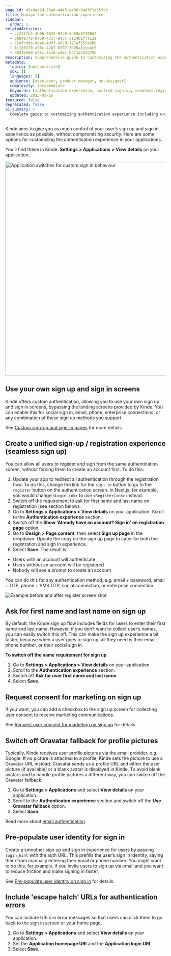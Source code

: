 ```yaml
---
page_id: 43e8aa2d-76a4-4445-ae90-84d3f1a55fcb
title: Manage the authentication experience
sidebar:
  order: 1
relatedArticles:
  - cc242fb3-4b06-4842-97c8-dd58e87308df
  - 6b84e778-0459-43c7-843c-c124b1f7a12e
  - 720fcdda-daa6-4dff-ad2d-177af555e6bb
  - 1c180220-a98c-42b7-8707-3b95a1ecb4e5
  - 3821e088-e51c-4a10-a4e1-b471a525d75b
description: Comprehensive guide to customizing the authentication experience including unified sign-up, name requirements, marketing consent, and profile picture settings.
metadata:
  topics: [authenticate]
  sdk: []
  languages: []
  audience: [developer, product-manager, ux-designer]
  complexity: intermediate
  keywords: [authentication experience, unified sign-up, seamless registration, marketing consent, Gravatar, login_hint]
  updated: 2025-01-16
featured: false
deprecated: false
ai-summary: >
  Complete guide to customizing authentication experience including unified sign-up flows, name requirements, marketing consent, and profile picture configuration.
---
```


Kinde aims to give you as much control of your user’s sign up and sign in experience as possible, without compromising security. Here are some options for customizing the authentication experience in your applications.

You’ll find these in Kinde: **Settings > Applications > View details** on your application.

<img
  src="https://imagedelivery.net/skPPZTHzSlcslvHjesZQcQ/f8d6db00-fa71-41d0-7c1c-630508f6c300/public"
  alt="Application switches for custom sign in behaviour"
  width="672px"
  height="auto"
  fetchpriority="low"
  loading="lazy"
  decoding="async"
/>

## Use your own sign up and sign in screens

Kinde offers custom authentication, allowing you to use your own sign up and sign in screens, bypassing the landing screens provided by Kinde. You can enable this for social sign in, email, phone, enterprise connections, or any combination of these sign up methods you support.

See [Custom sign-up and sign-in pages](/authenticate/custom-configurations/custom-authentication-pages/) for more details.

## Create a unified sign-up / registration experience (seamless sign up)
You can allow all users to register and sign from the same authentication screen, without forcing them to create an account first. 
To do this:

1. Update your app to redirect all authentication through the registration flow. To do this, change the link for the `sign in` button to go to the `register` button on the authentication screen. In Next.js, for example, you would change `<LoginLink>` to use `<RegisterLink>` instead.
2. Switch off the requirement to ask for first name and last name on registration (see section below).
3. Go to **Settings > Applications > View details** on your application. Scroll to the **Authentication experience** section. 
4. Switch off the **Show 'Already have an account? Sign in' on registration page** option.
5. Go to **Design > Page content**, then select **Sign up page** in the dropdown. Update the copy on the sign up page to cater for both the registration and sign in experience.
6. Select **Save**.
The result is:

  - Users with an account will authenticate
  - Users without an account will be registered
  - Nobody will see a prompt to create an account

You can do this for any authentication method, e.g. email + password, email + OTP, phone + SMS OTP, social connection, or enterprise connection.

![Example before and after register screen shot](https://imagedelivery.net/skPPZTHzSlcslvHjesZQcQ/03883607-f9f2-4b1a-b3cf-9773d2683400/public)

## Ask for first name and last name on sign up

By default, the Kinde sign up flow includes fields for users to enter their first name and last name. However, if you don’t want to collect user’s names, you can easily switch this off. This can make the sign up experience a bit faster, because when a user goes to sign up, all they need is their email, phone number, or their social sign in.

**To switch off the name requirement for sign up**

1. Go to **Settings > Applications > View details** on your application.
2. Scroll to the **Authentication experience** section.
3. Switch off **Ask for user first name and last name**.
4. Select **Save**.

## Request consent for marketing on sign up

If you want, you can add a checkbox to the sign up screen for collecting user consent to receive marketing communications.

See [Request user consent for marketing on sign up](/design/pages/marketing-consent/) for details.

## Switch off Gravatar fallback for profile pictures

Typically, Kinde receives user profile pictures via the email provider, e.g. Google. If no picture is attached to a profile, Kinde sets the picture to use a Gravatar URL instead. Gravatar sends us a profile URL and either the user picture (if available) or a blank avatar is displayed in Kinde. To avoid blank avatars and to handle profile pictures a different way, you can switch off the Gravatar fallback.

1. Go to **Settings > Applications** and select **View details** on your application.
2. Scroll to the **Authenticaton experience** section and switch off the **Use Gravatar fallback** option.
3. Select **Save**.

Read more about [email authentication](/authenticate/authentication-methods/email-authentication/). 

## Pre-populate user identity for sign in

Create a smoother sign up and sign in experience for users by passing `login_hint` with the auth URL. This prefills the user’s sign in identity, saving them from manually entering their email or phone number. You might want to do this, for example, if you invite users to sign up via email and you want to reduce friction and make signing in faster.

See [Pre-populate user identity on sign in](/authenticate/custom-configurations/prepopulate-identity-sign-in/) for details.

## Include 'escape hatch' URLs for authentication errors

You can include URLs in error messages so that users can click them to go back to the sign in screen or your home page.

1. Go to **Settings > Applications** and select **View details** on your application.
2. Set the **Application homepage URI** and the **Application login URI**.
3. Select **Save**.
